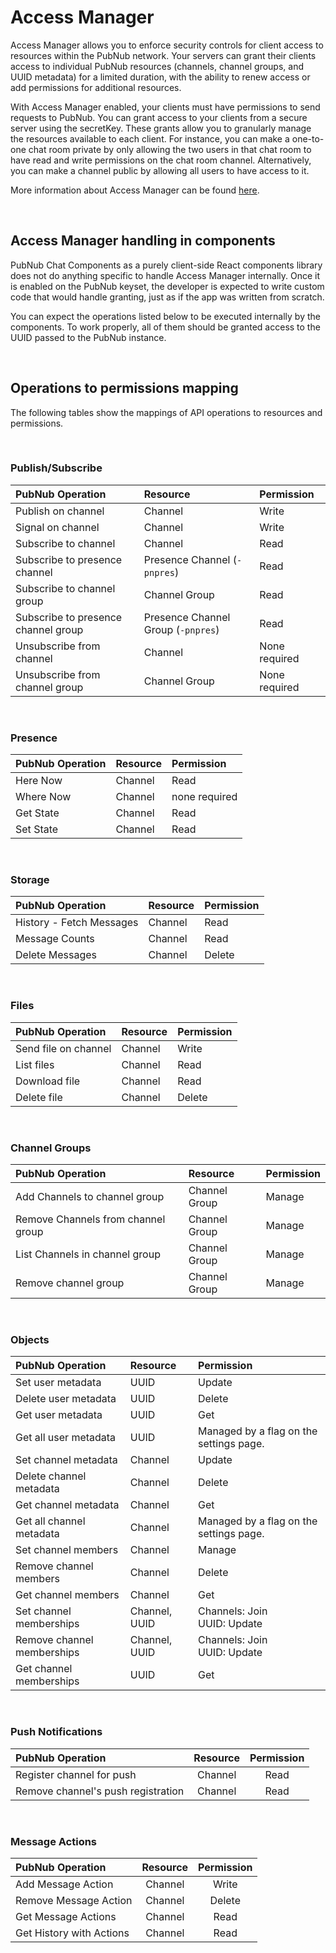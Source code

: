 
<Meta title="Introduction/PAM" />

# Access Manager

Access Manager allows you to enforce security controls for client access to resources
within the PubNub network. Your servers can grant their clients access to individual
PubNub resources (channels, channel groups, and UUID metadata) for a limited duration, with the ability to renew access or add permissions for
additional resources.

With Access Manager enabled, your clients must have permissions to send requests to PubNub. You can
grant access to your clients from a secure server using the secretKey. These grants allow you to
granularly manage the resources available to each client. For instance, you can make a one-to-one
chat room private by only allowing the two users in that chat room to have read and write
permissions on the chat room channel. Alternatively, you can make a channel public by allowing all
users to have access to it.

More information about Access Manager can be found [here](https://www.pubnub.com/docs/security/access-control).

<br />

## Access Manager handling in components

PubNub Chat Components as a purely client-side React components library does not do anything
specific to handle Access Manager internally. Once it is enabled on the PubNub keyset, the developer is
expected to write custom code that would handle granting, just as if the app was
written from scratch.

You can expect the operations listed below to be executed internally by the components. To work properly, all of them should be granted access to the UUID passed to the PubNub
instance.

<br />

## Operations to permissions mapping

The following tables show the mappings of API operations to resources and permissions.

<br />

### Publish/Subscribe

| PubNub Operation | Resource | Permission |
| :--------------- | :------- | :--------- |
| Publish on channel | Channel | Write |
| Signal on channel | Channel | Write |
| Subscribe to channel | Channel | Read |
| Subscribe to presence channel | Presence Channel (`-pnpres`) | Read |
| Subscribe to channel group | Channel Group | Read |
| Subscribe to presence channel group | Presence Channel Group (`-pnpres`) | Read |
| Unsubscribe from channel | Channel | None required|
| Unsubscribe from channel group | Channel Group | None required|

<br />

### Presence

| PubNub Operation | Resource | Permission |
| :--------------- | :------- | :--------- |
| Here Now | Channel | Read |
| Where Now | Channel |none required|
| Get State | Channel | Read |
| Set State | Channel | Read |

<br />

### Storage

| PubNub Operation | Resource | Permission |
| :--------------- | :------- | :--------- |
| History - Fetch Messages | Channel | Read |
| Message Counts | Channel | Read |
| Delete Messages | Channel | Delete |


<br />

### Files

| PubNub Operation | Resource | Permission |
| :--------------- | :------- | :--------- |
| Send file on channel | Channel | Write |
| List files | Channel | Read |
| Download file | Channel | Read |
| Delete file | Channel | Delete |

<br />

### Channel Groups

| PubNub Operation | Resource | Permission |
| :--------------- | :------- | :--------- |
| Add Channels to channel group | Channel Group | Manage |
| Remove Channels from channel group | Channel Group | Manage |
| List Channels in channel group | Channel Group | Manage |
| Remove channel group | Channel Group | Manage |

<br />

### Objects

| PubNub Operation | Resource | Permission |
| :--------------- | :------- | :--------- |
| Set user metadata | UUID | Update |
| Delete user metadata | UUID | Delete |
| Get user metadata | UUID | Get |
| Get all user metadata | UUID | Managed by a flag on the settings page. |
| Set channel metadata | Channel | Update |
| Delete channel metadata | Channel | Delete|
| Get channel metadata | Channel | Get |
| Get all channel metadata | Channel | Managed by a flag on the settings page. |
| Set channel members | Channel | Manage |
| Remove channel members | Channel | Delete|
| Get channel members | Channel | Get |
| Set channel memberships | Channel, UUID | Channels: Join<br/>UUID: Update |
| Remove channel memberships | Channel, UUID | Channels: Join<br/>UUID: Update |
| Get channel memberships | UUID | Get |

<br />

### Push Notifications

| PubNub Operation | Resource | Permission |
| :--------------- | :------: | :--------: |
| Register channel for push | Channel | Read |
| Remove channel's push registration | Channel | Read |

<br />

### Message Actions

| PubNub Operation | Resource | Permission |
| :--------------- | :------: | :--------: |
| Add Message Action | Channel | Write |
| Remove Message Action | Channel | Delete |
| Get Message Actions | Channel | Read |
| Get History with Actions | Channel | Read |
